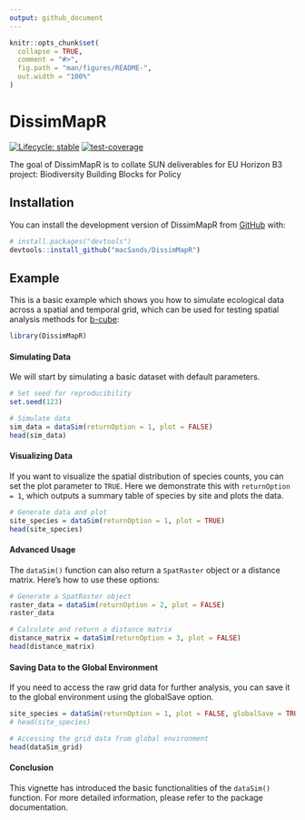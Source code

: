 ```yaml
---
output: github_document
---
```


<!-- README.md is generated from README.Rmd. Please edit that file -->

```r
knitr::opts_chunk$set(
  collapse = TRUE,
  comment = "#>",
  fig.path = "man/figures/README-",
  out.width = "100%"
)
```

# DissimMapR

<!-- badges: start -->
[![Lifecycle: stable](https://img.shields.io/badge/lifecycle-stable-brightgreen.svg)](https://lifecycle.r-lib.org/articles/stages.html#stable)
[![test-coverage](https://github.com/macSands/DissimMapR/actions/workflows/test-coverage.yaml/badge.svg)](https://github.com/macSands/DissimMapR/actions/workflows/test-coverage.yaml)
<!-- badges: end -->

The goal of DissimMapR is to collate SUN deliverables for EU Horizon B3 project: Biodiversity Building Blocks for Policy

## Installation

You can install the development version of DissimMapR from [GitHub](https://github.com/macSands/DissimMapR) with:

``` r
# install.packages("devtools")
devtools::install_github("macSands/DissimMapR")
```

## Example

This is a basic example which shows you how to simulate ecological data across a spatial and temporal grid, which can be used for testing spatial analysis methods for [b-cube](https://b-cubed.eu/):

```r
library(DissimMapR)
```

#### Simulating Data
We will start by simulating a basic dataset with default parameters.

```r
# Set seed for reproducibility
set.seed(123)

# Simulate data
sim_data = dataSim(returnOption = 1, plot = FALSE)
head(sim_data)
```

#### Visualizing Data
If you want to visualize the spatial distribution of species counts, you can set the plot parameter to `TRUE`. Here we demonstrate this with `returnOption = 1`, which outputs a summary table of species by site and plots the data.

```r
# Generate data and plot
site_species = dataSim(returnOption = 1, plot = TRUE)
head(site_species)
```

#### Advanced Usage
The `dataSim()` function can also return a `SpatRaster` object or a distance matrix. Here's how to use these options:

```r
# Generate a SpatRaster object
raster_data = dataSim(returnOption = 2, plot = FALSE)
raster_data

# Calculate and return a distance matrix
distance_matrix = dataSim(returnOption = 3, plot = FALSE)
head(distance_matrix)
```

#### Saving Data to the Global Environment
If you need to access the raw grid data for further analysis, you can save it to the global environment using the globalSave option.

```r
site_species = dataSim(returnOption = 1, plot = FALSE, globalSave = TRUE)
# head(site_species)

# Accessing the grid data from global environment
head(dataSim_grid)
```

#### Conclusion
This vignette has introduced the basic functionalities of the `dataSim()` function. For more detailed information, please refer to the package documentation.
